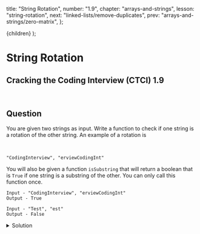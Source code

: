 
  title: "String Rotation",
  number: "1.9",
  chapter: "arrays-and-strings",
  lesson: "string-rotation",
  next: "linked-lists/remove-duplicates",
  prev: "arrays-and-strings/zero-matrix",
};

  <CTCIPostContainer meta={meta}>{children}</CTCIPostContainer>
);

# String Rotation

## Cracking the Coding Interview (CTCI) 1.9

<br />

## Question

You are given two strings as input. Write a function to check if one string is a rotation of the
other string. An example of a rotation is

<br />

`"CodingInterview", "erviewCodingInt"`

You will also be given a function `isSubstring` that will return a boolean that is `True` if one string is a substring of the other. You can only call this function once.

```
Input - "CodingInterview", "erviewCodingInt"
Output - True

Input - "Test", "est"
Output - False
```

<details>
  <summary>Solution</summary>


Let's label the input strings `x1` and `x2`. If x1 is a rotation of x2 then there must be a rotation point. An example is if `x1` is `"erviewCodingInt"` and `x2` is `"CodingInterview"`. Then, the rotation point is after `"CodingInt"`. We can imagine spliting `x2` at the rotation point into `a` and `b` where `a` is `"CodingInt"` and `b` is `"erview"`.

<br />

Then, `x1` is `ba` and `x2` is `ab`.

<br />

`x1 = erviewCodingInt = b + a = erview + CodingInt`

`x2 = CodingInterview = a + b = CodingInt + erview`

<br />

So, we want to see if we can split `x2` into `a` and `b` so that `ba = x1` and `ab = x2`.

<br />

We can also see that `ba` will always be a substring of `ab + ab`, as there is a `ba` after the first `a`. Therefore, `x1` will always be a substring of `x2 + x2`.

<br />

We can check if `x1` is a rotation of `x2` by seeing if `x1` is a substring of `x2 + x2`.

```python
def isRotation(x1, x2):
    return isSubstring(x1, x2 + x2)
```

The time complexity of this code is $$O(n + m)$$ where $$n$$ is the length of `x1` and $$m$$ is the length of `x2`. We are assuming that `isSubstring` runs in $$O(n + m)$$ time. Concatinating `x2 + x2` will take $$O(m)$$ time.

Therefore, the time complexity is $$O(n + m)$$. The space complexity is $$O(n + m)$$ as well.

</details>

